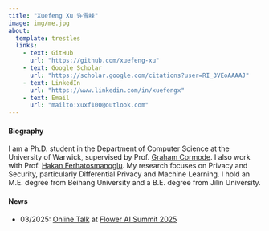 ```yaml
---
title: "Xuefeng Xu 许雪峰"
image: img/me.jpg
about:
  template: trestles
  links:
    - text: GitHub
      url: "https://github.com/xuefeng-xu"
    - text: Google Scholar
      url: "https://scholar.google.com/citations?user=RI_3VEoAAAAJ"
    - text: LinkedIn
      url: "https://www.linkedin.com/in/xuefengx"
    - text: Email
      url: "mailto:xuxf100@outlook.com"
---
```


#### Biography

I am a Ph.D. student in the Department of Computer Science at the University of Warwick, supervised by Prof. [Graham Cormode](http://dimacs.rutgers.edu/~graham/). I also work with Prof. [Hakan Ferhatosmanoglu](https://warwick.ac.uk/fac/sci/dcs/people/hakan_ferhatosmanoglu/). My research focuses on Privacy and Security, particularly Differential Privacy and Machine Learning. I hold an M.E. degree from Beihang University and a B.E. degree from Jilin University.

#### News

- 03/2025: [Online Talk](https://www.youtube.com/live/C0pce6jfcWg?feature=shared&t=35500) at [Flower AI Summit 2025](https://flower.ai/events/flower-ai-summit-2025/)
